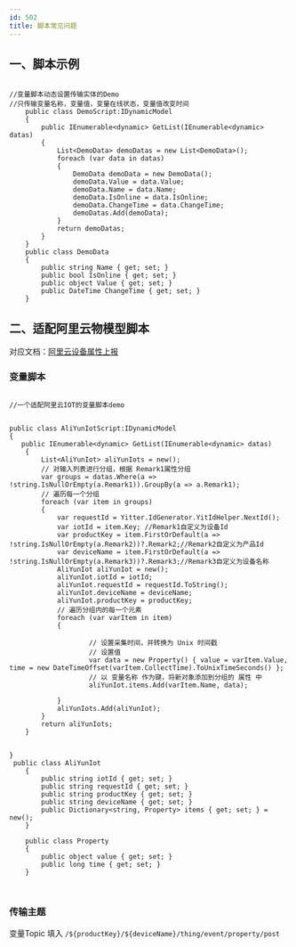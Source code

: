 ```yaml
---
id: 502
title: 脚本常见问题
---
```




## 一、脚本示例

```

//变量脚本动态设置传输实体的Demo
//只传输变量名称，变量值，变量在线状态，变量值改变时间
    public class DemoScript:IDynamicModel
    {
        public IEnumerable<dynamic> GetList(IEnumerable<dynamic> datas)
        {
            List<DemoData> demoDatas = new List<DemoData>();
            foreach (var data in datas)
            {
                DemoData demoData = new DemoData();
                demoData.Value = data.Value;
                demoData.Name = data.Name;
                demoData.IsOnline = data.IsOnline;
                demoData.ChangeTime = data.ChangeTime;
                demoDatas.Add(demoData);
            }
            return demoDatas;
        }
    }
    public class DemoData
    {
        public string Name { get; set; }
        public bool IsOnline { get; set; }
        public object Value { get; set; }
        public DateTime ChangeTime { get; set; }
    }

```


## 二、适配阿里云物模型脚本


对应文档：[阿里云设备属性上报](https://help.aliyun.com/zh/iot/user-guide/data-formats?spm=a2c4g.11186623.0.i17#section-jrb-lrl-b2b)



### 变量脚本
```

//一个适配阿里云IOT的变量脚本demo


public class AliYunIotScript:IDynamicModel
{
   public IEnumerable<dynamic> GetList(IEnumerable<dynamic> datas)
    {
        List<AliYunIot> aliYunIots = new();
        // 对输入列表进行分组，根据 Remark1属性分组
        var groups = datas.Where(a => !string.IsNullOrEmpty(a.Remark1)).GroupBy(a => a.Remark1);
        // 遍历每一个分组
        foreach (var item in groups)
        {
            var requestId = Yitter.IdGenerator.YitIdHelper.NextId();
            var iotId = item.Key; //Remark1自定义为设备Id
            var productKey = item.FirstOrDefault(a => !string.IsNullOrEmpty(a.Remark2))?.Remark2;//Remark2自定义为产品Id
            var deviceName = item.FirstOrDefault(a => !string.IsNullOrEmpty(a.Remark3))?.Remark3;//Remark3自定义为设备名称
            AliYunIot aliYunIot = new();
            aliYunIot.iotId = iotId;
            aliYunIot.requestId = requestId.ToString();
            aliYunIot.deviceName = deviceName;
            aliYunIot.productKey = productKey;
            // 遍历分组内的每一个元素
            foreach (var varItem in item)
            {

                    // 设置采集时间，并转换为 Unix 时间戳
                    // 设置值
                    var data = new Property() { value = varItem.Value, time = new DateTimeOffset(varItem.CollectTime).ToUnixTimeSeconds() };
                    // 以 变量名称 作为键，将新对象添加到分组的 属性 中
                    aliYunIot.items.Add(varItem.Name, data);
 
            }
            aliYunIots.Add(aliYunIot);
        }
        return aliYunIots;
    }

   
}
 public class AliYunIot
    {
        public string iotId { get; set; }
        public string requestId { get; set; }
        public string productKey { get; set; }
        public string deviceName { get; set; }
        public Dictionary<string, Property> items { get; set; } = new();
    }

    public class Property
    {
        public object value { get; set; }
        public long time { get; set; }
    }



```


### 传输主题

变量Topic 填入 `/${productKey}/${deviceName}/thing/event/property/post`

